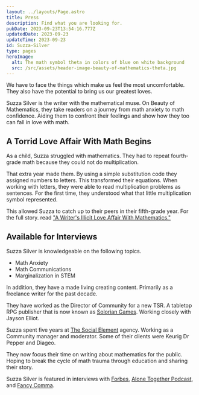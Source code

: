 ```yaml
---
layout: ../layouts/Page.astro
title: Press
description: Find what you are looking for.
pubDate: 2023-09-23T13:54:16.777Z
updatedDate: 2023-09-23
updateTime: 2023-09-23
id: Suzza-Silver
type: pages
heroImage:
  alt: The math symbol theta in colors of blue on white background
  src: /src/assets/header-image-beauty-of-mathematics-theta.jpg
---
```




<FancyBlockquote cite="Suzza Silver" name="mdi:comment-quote">
  We have to face the things which make us feel the most uncomfortable. They
  also have the potential to bring us our greatest loves.
</FancyBlockquote>

Suzza Silver is the writer with the mathematical muse. On Beauty of Mathematics, they take
readers on a journey from math anxiety to math confidence. Aiding them to confront
their feelings and show how they too can fall in love with math.

## A Torrid Love Affair With Math Begins

As a child, Suzza struggled with mathematics.
They had to repeat fourth-grade math because they could not do multiplication.

That extra year made them. By using a simple substitution code they assigned numbers to letters. This transformed
their equations. When working with letters, they were able to read multiplication problems as sentences. For the
first time, they understood what that little multiplication symbol represented.

This allowed Suzza to catch up to their peers in their fifth-grade year. For the full story.
read ["A Writer's Illicit Love Affair With Mathematics."](https://beautyofmathematics.com/a-writers-illicit-love-affair-with-mathematics/)

## Available for Interviews

Suzza Silver is knowledgeable on the following topics.

- Math Anxiety
- Math Communications
- Marginalization in STEM

In addition, they have a made living creating content. Primarily as a freelance writer for the past decade.

They have worked as the Director of Community for a new TSR. A tabletop RPG publisher that is now known as [Solorian Games](https://solariangames.com/). Working closely with Jayson Elliot.

Suzza spent five years at [The Social Element](https://thesocialelement.agency/) agency. Working as a Community manager and moderator. Some of their clients were Keurig Dr Pepper and Diageo.

They now focus their time on writing about mathematics for the public. Hoping
to break the cycle of math trauma through education and sharing their story.

Suzza Silver is featured in interviews with [Forbes](https://www.forbes.com/sites/hessiejones/2023/08/25/empowering-confidence-overcoming-math-anxiety-in-the-age-of-artificial-intelligence/?sh=303025ce7e2c), [Alone Together Podcast](https://podcasts.apple.com/us/podcast/one-is-the-loneliest-number-or-is-it/id1547298340?i=1000524569087), and [Fancy Comma](https://www.youtube.com/watch?v=kFMbugMoTsg).
